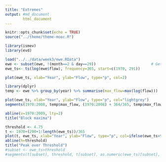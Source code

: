 ---
title: "Extremes"
output: #md_document
        html_document
---

```{r setup, include=FALSE}
knitr::opts_chunk$set(echo = TRUE)
source("../theme/theme-mooc.R")
```

```{r, flcolours=TRUE}
library(ismev)
library(evd)

load("../../data/week3/ewe.RData")
ewe <- subset(ewe, !(month==2 & day==29))                         # Get rid of data for February 29th (R's ts objects can't handle leap years)
ewe_ts<- ts(log(ewe$flow), frequency=365, start=c(1970, 291))         

plot(ewe_ts, xlab="Year", ylab="Flow", type="p", col=2)

library(dplyr)
temp <- ewe %>% group_by(year) %>% summarise(max_flow=max(log(flow)))

plot(ewe_ts, xlab="Year", ylab="Flow", type="p", col="lightgrey")
segments(1970:2008, temp$max_flow, (1970:2008) + 364/365, temp$max_flow, col=2)

abline(v=1970:2009, lty=2)
title("Block maxima")

threshold <- 4.75
t <- 1970+(290+1:length(ewe_ts))/365
plot(t, ewe_ts, xlab="Year", ylab="Flow", type="p", col=ifelse(ewe_ts>threshold, palette()[2], "lightgrey"))
abline(h=threshold)
title("Peak over Threshold")
#subset <- ewe_ts>threshold
#segments(t[subset], threshold, t[subset], as.numeric(ewe_ts)[subset], col=2)





```
